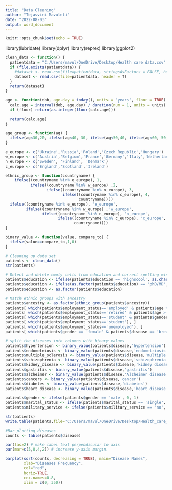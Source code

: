 ---
title: "Data Cleaning"
author: "Tejasvini Mavuleti"
date: "2022-08-03"
output: word_document
---

```{r setup, include=FALSE}
knitr::opts_chunk$set(echo = TRUE)
```

library(lubridate)
library(dplyr)
library(reprex)
library(ggplot2)

```{r}
clean_data <- function() {
  patientdata = "C:/Users/mavul/OneDrive/Desktop/Health care data.csv"
  if (file.exists(patientdata)) {
    #dataset <- read.csv(file=patientdata, stringsAsFactors = FALSE, header = T)
    dataset <- read.csv(file=patientdata, header = T)
  }
  return(dataset)
}
```

```{r}
age <- function(dob, age.day = today(), units = "years", floor = TRUE) {
  calc.age = interval(dob, age.day) / duration(num = 1, units = units)
  if (floor) return(as.integer(floor(calc.age)))
  
  return(calc.age)
}

age_group <- function(ag) {
  ifelse(ag<30,20, ifelse(ag<40, 30, ifelse(ag<50,40, ifelse(ag<60, 50, ifelse(ag<70, 60,70)))))
}
```

```{r}
e_europe <- c('Ukraine','Russia','Poland','Czech Republic','Hungary')
w_europe <- c('Austria','Belgium','France','Germany','Italy','Netherlands','Portugal','Spain','Switzerland')
n_europe <- c('Sweden', 'Finland', 'Denmark')
c_europe <- c('England','Scotland','Ireland')

ethnic_group <- function(countryname) {
    ifelse((countryname %in% e_europe), 1,
           ifelse((countryname %in% w_europe) ,2,
                  ifelse((countryname %in% n_europe), 3,
                         ifelse((countryname %in% c_europe), 4,
                                countryname))))
  ifelse((countryname %in% e_europe), 'e_europe',
         ifelse((countryname %in% w_europe) ,'w_europe',
                ifelse((countryname %in% n_europe), 'n_europe',
                       ifelse((countryname %in% c_europe), 'c_europe',
                              countryname))))
}
```

```{r}
binary_value <- function(value, compare_to) {
  ifelse(value==compare_to,1,0)
}
```

```{r}
# Cleaning up data set
patients <- clean_data()
str(patients)

```

```{r}
# Detect and delete emoty cells from education and correct spelling mistakes
patients$education <- ifelse(patients$education == 'highscool', as.character('highschool'), as.character(patients$education))
patients$education <- ifelse(as.factor(patients$education) == 'phD/MD', as.character('phd/md'), as.character(patients$education))
patients$education <- as.factor(patients$education)

```

```{r}
# Match ethnic groups with ancestry
patients$ancestry <- as.factor(ethnic_group(patients$ancestry))
patients[ which(patients$employment_status=='employed' & patients$age > 65), ]
patients[ which(patients$employment_status=='retired' & patients$age > 65), ]
patients[ which(patients$employment_status=='student' & patients$gender == 'male' & patients$disease == 'breast cancer'), ]
patients[ which(patients$employment_status=='student'), ]
patients[ which(patients$employment_status=='unemployed'), ]
patients[ which(patients$gender == 'female' & patients$disease == 'breast cancer'), ]
```

```{r}
# split the diseases into columns with binary values
patients$hypertension <- binary_value(patients$disease,'hypertension')
patients$endometriosis <- binary_value(patients$disease,'endometriosis')
patients$multiple_sclerosis <- binary_value(patients$disease,'multiple sclerosis')
patients$schizophrenia <- binary_value(patients$disease,'schizophrenia')
patients$kidney_disease <- binary_value(patients$disease,'kidney disease')
patients$gastritis <- binary_value(patients$disease,'gastritis')
patients$alzheimer <- binary_value(patients$disease,'Alzheimer disease')
patients$cancers <- binary_value(patients$disease,'cancer')
patients$diabetes <- binary_value(patients$disease,'diabetes')
patients$heart_disease <- binary_value(patients$disease,'heart disease')
```

```{r}
patients$gender <- ifelse(patients$gender == 'male', 0, 1)
patients$marital_status <- ifelse(patients$marital_status == 'single', 0, 1)
patients$military_service <- ifelse(patients$military_service == 'no', 0, 1)

str(patients)
write.table(patients,file="C:/Users/mavul/OneDrive/Desktop/Health_care_data.csv", sep=",")
```

```{r}
#Bar plotting diseases 
counts <- table(patients$disease)

par(las=2) # make label text perpendicular to axis
par(mar=c(5,8,4,2)) # increase y-axis margin.

barplot(sort(counts, decreasing = TRUE), main="Disease Names", 
        xlab="Diseases Frequency", 
        col="red",
        horiz=TRUE,
        cex.names=0.8,
        xlim = c(0, 350))

```




